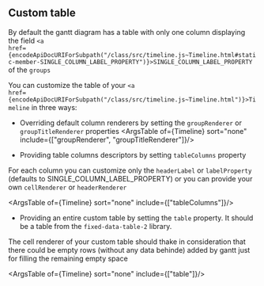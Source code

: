 
<Meta title="Features/Table/Doc"  />

## Custom table
 By default the gantt diagram has a table with only one column displaying the field <code><a href={encodeApiDocURIForSubpath("/class/src/timeline.js~Timeline.html#static-member-SINGLE_COLUMN_LABEL_PROPERTY")}>SINGLE_COLUMN_LABEL_PROPERTY</a></code> of the <code>groups</code>

You can customize the table of your <code><a href={encodeApiDocURIForSubpath("/class/src/timeline.js~Timeline.html")}>Timeline</a></code> in three ways:

 * Overriding default column renderers by setting the <code>groupRenderer</code> or <code>groupTitleRenderer</code> properties
  <ArgsTable of={Timeline} sort="none" include={["groupRenderer", "groupTitleRenderer"]}/>


    
  * Providing table columns descriptors by setting <code>tableColumns</code> property
   
  For each column you can customize only the <code>headerLabel</code> or <code>labelProperty</code> (defaults to SINGLE_COLUMN_LABEL_PROPERTY)
  or you can provide your own <code>cellRenderer</code> or <code>headerRenderer</code>

  <ArgsTable of={Timeline} sort="none" include={["tableColumns"]}/>
  
 

  * Providing an entire custom table by setting the <code>table</code> property. It should be a table from the <code>fixed-data-table-2</code> library. 
  
  The cell renderer of your custom table should thake in consideration that there could be empty rows (without any data behinde) added by gantt just for filling the remaining empty space

  <ArgsTable of={Timeline} sort="none" include={["table"]}/>
